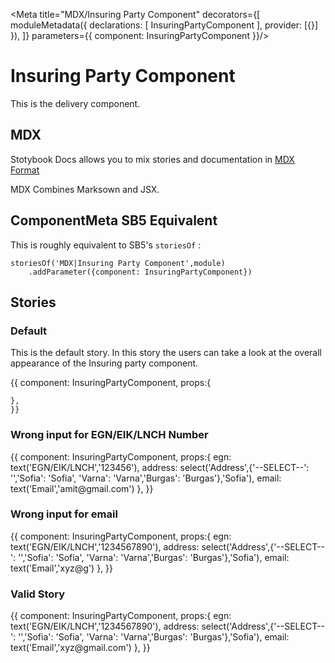 
<Meta title="MDX/Insuring Party Component" decorators={[
    moduleMetadata({
        declarations: [
            InsuringPartyComponent
        ],
        provider: [{}]
    }),
]} parameters={{
    component: InsuringPartyComponent
}}/>

# Insuring Party Component 

This is the delivery component.

## MDX

Stotybook Docs allows you to mix stories and documentation in 
[MDX Format](https://mdxjs.com/)

MDX Combines Marksown and JSX.

## ComponentMeta SB5 Equivalent

This is roughly equivalent to SB5's `storiesOf` :

```
storiesOf('MDX|Insuring Party Component',module)
    .addParameter({component: InsuringPartyComponent})

```

## Stories

### Default

This is the default story. In this story the users can take a look at the overall
appearance of the Insuring party component.

<Preview>
  <Story name="Default">{{
    component: InsuringPartyComponent,
    props:{
      
    },
    }}    
  </Story>
</Preview>

### Wrong input for EGN/EIK/LNCH Number

<Preview>
  <Story name="Wrong EGN/EIK/LNCH">{{
    component: InsuringPartyComponent,
    props:{
      egn: text('EGN/EIK/LNCH','123456'),
      address: select('Address',{'--SELECT--': '','Sofia': 'Sofia', 'Varna': 'Varna','Burgas': 'Burgas'},'Sofia'),
      email: text('Email','amit@gmail.com')
    },
    }}    
  </Story>
</Preview>

### Wrong input for email

<Preview>
  <Story name="Wrong Email">{{
    component: InsuringPartyComponent,
    props:{
      egn: text('EGN/EIK/LNCH','1234567890'),
      address: select('Address',{'--SELECT--': '','Sofia': 'Sofia', 'Varna': 'Varna','Burgas': 'Burgas'},'Sofia'),
      email: text('Email','xyz@g')
    },
    }}    
  </Story>
</Preview>

### Valid Story

<Preview>
  <Story name="All fields are correct">{{
    component: InsuringPartyComponent,
    props:{
      egn: text('EGN/EIK/LNCH','1234567890'),
      address: select('Address',{'--SELECT--': '','Sofia': 'Sofia', 'Varna': 'Varna','Burgas': 'Burgas'},'Sofia'),
      email: text('Email','xyz@gmail.com')
    },
    }}    
  </Story>
</Preview>